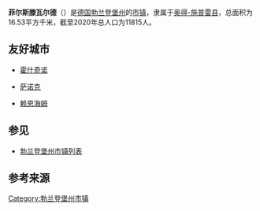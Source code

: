 {{noteTA|G1=德国地名|G2=Landkreis|G3=单位}}
{{Infobox Germany municipality
|district = [[奥得-施普雷县|奥得-施普雷县]]
| footnotes = 资料最后更新：{{date|2021-06-20|iso}}
}}
'''菲尔斯滕瓦尔德'''（{{lang-de|Fürstenwalde}}）是[[德国|德国]][[勃兰登堡州|勃兰登堡州]]的[[市镇_(德国)|市镇]]，隶属于[[奥得-施普雷县|奥得-施普雷县]]，总面积为16.53平方千米，截至2020年总人口为11815人。

== 友好城市 ==
* {{POL}}[[霍什奇诺|霍什奇诺]]
* {{POL}}[[萨诺克|萨诺克]]
* {{GER}}[[赖恩海姆|赖恩海姆]]

== 参见 ==
*[[勃兰登堡州市镇列表|勃兰登堡州市镇列表]]

== 参考来源 ==
{{reflist}}

{{奥得-施普雷县行政区划}}
{{Authority control}}
{{DEFAULTSORT:Fürstenwalde}}
[[Category:勃兰登堡州市镇|Category:勃兰登堡州市镇]]
